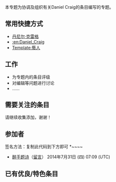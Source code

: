 {{维基专题状态|inactive}}

本专题为协调及组织有关Daniel Craig的条目编写的专题。
==常用快捷方式==
{{Commonscat|Daniel Craig}}
*[[丹尼尔·克雷格|丹尼尔·克雷格]]
*[[:en:Daniel_Craig|:en:Daniel_Craig]]
*[[Template:藝人|Template:藝人]]

==工作==
*为专题内的条目评级
*对编辑等问题进行讨论
*……


==需要关注的条目==
请继续收集添加，谢谢！


==参加者==
签名方法：复制此代码到下方即可    <nowiki>*~~~~</nowiki>
*[[User:Jsxhwzq|醉手题诗]]（[[User_talk:Jsxhwzq|留言]]） 2014年7月31日 (四) 07:09 (UTC)

==已有优良/特色条目==



{{WikiProject Footer}}